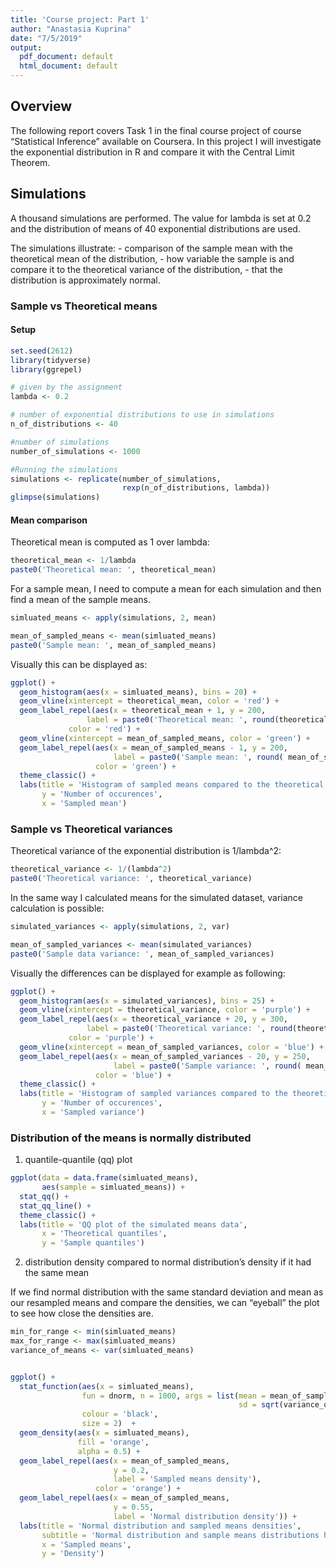 ```yaml
---
title: 'Course project: Part 1'
author: "Anastasia Kuprina"
date: "7/5/2019"
output:
  pdf_document: default
  html_document: default
---
```


## Overview

The following report covers Task 1 in the final course project of course "Statistical Inference" available on Coursera. In this project I will investigate the exponential distribution in R and compare it with the Central Limit Theorem. 

## Simulations

A thousand simulations are performed. The value for lambda is set at 0.2 and the distribution of means of 40 exponential distributions are used.

The simulations illustrate:
- comparison of the sample mean with the theoretical mean of the distribution, 
- how variable the sample is and compare it to the theoretical variance of the distribution,
- that the distribution is approximately normal.


### Sample vs Theoretical means

#### Setup

```r
set.seed(2612)
library(tidyverse)
library(ggrepel)

# given by the assignment
lambda <- 0.2

# number of exponential distributions to use in simulations
n_of_distributions <- 40

#number of simulations
number_of_simulations <- 1000 

#Running the simulations
simulations <- replicate(number_of_simulations, 
                         rexp(n_of_distributions, lambda))
glimpse(simulations)
```

#### Mean comparison

Theoretical mean is computed as 1 over lambda:
```r

theoretical_mean <- 1/lambda
paste0('Theoretical mean: ', theoretical_mean)

```

For a sample mean, I need to compute a mean for each simulation and then find a mean of the sample means.

```r

simluated_means <- apply(simulations, 2, mean)

mean_of_sampled_means <- mean(simluated_means)
paste0('Sample mean: ', mean_of_sampled_means)

```

Visually this can be displayed as:

```r
ggplot() + 
  geom_histogram(aes(x = simluated_means), bins = 20) + 
  geom_vline(xintercept = theoretical_mean, color = 'red') + 
  geom_label_repel(aes(x = theoretical_mean + 1, y = 200, 
                 label = paste0('Theoretical mean: ', round(theoretical_mean,2))),
             color = 'red') +
  geom_vline(xintercept = mean_of_sampled_means, color = 'green') +
  geom_label_repel(aes(x = mean_of_sampled_means - 1, y = 200, 
                       label = paste0('Sample mean: ', round( mean_of_sampled_means,2))),
                   color = 'green') + 
  theme_classic() +
  labs(title = 'Histogram of sampled means compared to the theoretical mean',
       y = 'Number of occurences',
       x = 'Sampled mean')

```

### Sample vs Theoretical variances

Theoretical variance of the exponential distribution is 1/lambda^2:

```r
theoretical_variance <- 1/(lambda^2)
paste0('Theoretical variance: ', theoretical_variance)
```

In the same way I calculated means for the simulated dataset, variance calculation is possible:

```r

simulated_variances <- apply(simulations, 2, var)

mean_of_sampled_variances <- mean(simulated_variances)
paste0('Sample data variance: ', mean_of_sampled_variances)

```

Visually the differences can be displayed for example as following:

```r
ggplot() + 
  geom_histogram(aes(x = simulated_variances), bins = 25) + 
  geom_vline(xintercept = theoretical_variance, color = 'purple') + 
  geom_label_repel(aes(x = theoretical_variance + 20, y = 300, 
                 label = paste0('Theoretical variance: ', round(theoretical_variance,2))),
             color = 'purple') +
  geom_vline(xintercept = mean_of_sampled_variances, color = 'blue') +
  geom_label_repel(aes(x = mean_of_sampled_variances - 20, y = 250, 
                       label = paste0('Sample variance: ', round( mean_of_sampled_variances,2))),
                   color = 'blue') + 
  theme_classic() +
  labs(title = 'Histogram of sampled variances compared to the theoretical variance',
       y = 'Number of occurences',
       x = 'Sampled variance')

```

### Distribution of the means is normally distributed

1) quantile-quantile (qq) plot

```r
ggplot(data = data.frame(simluated_means),
       aes(sample = simluated_means)) +
  stat_qq() +
  stat_qq_line() +
  theme_classic() +
  labs(title = 'QQ plot of the simulated means data',
       x = 'Theoretical quantiles',
       y = 'Sample quantiles')

```

2) distribution density compared to normal distribution's density if it had the same mean

If we find normal distribution with the same standard deviation and mean as our resampled means and compare the densities, we can "eyeball" the plot to see how close the densities are.

```r
min_for_range <- min(simluated_means)
max_for_range <- max(simluated_means)
variance_of_means <- var(simluated_means)


ggplot() +
  stat_function(aes(x = simluated_means),
                fun = dnorm, n = 1000, args = list(mean = mean_of_sampled_means,
                                                   sd = sqrt(variance_of_means)),
                colour = 'black',
                size = 2)  +
  geom_density(aes(x = simluated_means),
               fill = 'orange',
               alpha = 0.5) +
  geom_label_repel(aes(x = mean_of_sampled_means,
                       y = 0.2,
                       label = 'Sampled means density'),
                   color = 'orange') +
  geom_label_repel(aes(x = mean_of_sampled_means, 
                       y = 0.55,
                       label = 'Normal distribution density')) + 
  labs(title = 'Normal distribution and sampled means densities',
       subtitle = 'Normal distribution and sample means distributions have the same parameters',
       x = 'Sampled means',
       y = 'Density')

```